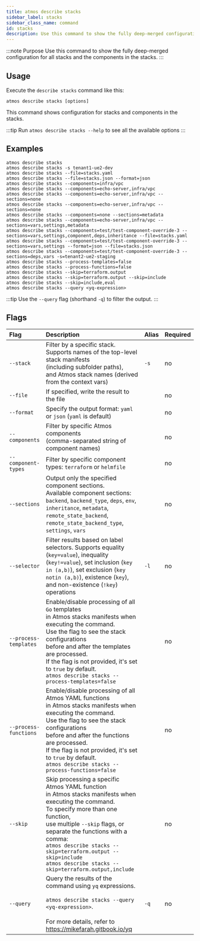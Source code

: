 ```yaml
---
title: atmos describe stacks
sidebar_label: stacks
sidebar_class_name: command
id: stacks
description: Use this command to show the fully deep-merged configuration for all stacks and the components in the stacks.
---
```


:::note Purpose
Use this command to show the fully deep-merged configuration for all stacks and the components in the stacks.
:::

<Screengrab title="atmos describe stacks --help" slug="atmos-describe-stacks--help" />

## Usage

Execute the `describe stacks` command like this:

```shell
atmos describe stacks [options]
```

This command shows configuration for stacks and components in the stacks.

:::tip
Run `atmos describe stacks --help` to see all the available options
:::

## Examples

```shell
atmos describe stacks
atmos describe stacks -s tenant1-ue2-dev
atmos describe stacks --file=stacks.yaml
atmos describe stacks --file=stacks.json --format=json
atmos describe stacks --components=infra/vpc
atmos describe stacks --components=echo-server,infra/vpc
atmos describe stacks --components=echo-server,infra/vpc --sections=none
atmos describe stacks --components=echo-server,infra/vpc --sections=none
atmos describe stacks --components=none --sections=metadata
atmos describe stacks --components=echo-server,infra/vpc --sections=vars,settings,metadata
atmos describe stacks --components=test/test-component-override-3 --sections=vars,settings,component,deps,inheritance --file=stacks.yaml
atmos describe stacks --components=test/test-component-override-3 --sections=vars,settings --format=json --file=stacks.json
atmos describe stacks --components=test/test-component-override-3 --sections=deps,vars -s=tenant2-ue2-staging
atmos describe stacks --process-templates=false
atmos describe stacks --process-functions=false
atmos describe stacks --skip=terraform.output
atmos describe stacks --skip=terraform.output --skip=include
atmos describe stacks --skip=include,eval
atmos describe stacks --query <yq-expression>
```

:::tip
Use the `--query` flag (shorthand `-q`) to filter the output.
:::

## Flags

| Flag                  | Description                                                                                                                                                                                                                                                                                                                                             | Alias | Required |
|:----------------------|:--------------------------------------------------------------------------------------------------------------------------------------------------------------------------------------------------------------------------------------------------------------------------------------------------------------------------------------------------------|:------|:---------|
| `--stack`             | Filter by a specific stack.<br/>Supports names of the top-level stack manifests<br/>(including subfolder paths),<br/>and Atmos stack names (derived from the context vars)                                                                                                                                                                              | `-s`  | no       |
| `--file`              | If specified, write the result to the file                                                                                                                                                                                                                                                                                                              |       | no       |
| `--format`            | Specify the output format: `yaml` or `json` (`yaml` is default)                                                                                                                                                                                                                                                                                         |       | no       |
| `--components`        | Filter by specific Atmos components<br/>(comma-separated string of component names)                                                                                                                                                                                                                                                                     |       | no       |
| `--component-types`   | Filter by specific component types: `terraform` or `helmfile`                                                                                                                                                                                                                                                                                           |       | no       |
| `--sections`          | Output only the specified component sections.<br/>Available component sections: `backend`, `backend_type`, `deps`, `env`,<br/>`inheritance`, `metadata`, `remote_state_backend`,<br/>`remote_state_backend_type`, `settings`, `vars`                                                                                                                    |       | no       |
| `--selector`          | Filter results based on label selectors. Supports equality (`key=value`), inequality (`key!=value`), set inclusion (`key in (a,b)`), set exclusion (`key notin (a,b)`), existence (`key`), and non-existence (`!key`) operations                                                                                                                    | `-l`  | no       |
| `--process-templates` | Enable/disable processing of all `Go` templates<br/>in Atmos stacks manifests when executing the command.<br/>Use the flag to see the stack configurations<br/>before and after the templates are processed.<br/>If the flag is not provided, it's set to `true` by default.<br/>`atmos describe stacks --process-templates=false`                      |       | no       |
| `--process-functions` | Enable/disable processing of all Atmos YAML functions<br/>in Atmos stacks manifests when executing the command.<br/>Use the flag to see the stack configurations<br/>before and after the functions are processed.<br/>If the flag is not provided, it's set to `true` by default.<br/>`atmos describe stacks --process-functions=false`                |       | no       |
| `--skip`              | Skip processing a specific Atmos YAML function<br/>in Atmos stacks manifests when executing the command.<br/>To specify more than one function,<br/>use multiple `--skip` flags, or separate the functions with a comma:<br/>`atmos describe stacks --skip=terraform.output --skip=include`<br/>`atmos describe stacks --skip=terraform.output,include` |       | no       |
| `--query`             | Query the results of the command using `yq` expressions.<br/><br/>`atmos describe stacks --query <yq-expression>`.<br/><br/>For more details, refer to https://mikefarah.gitbook.io/yq                                                                                                                                                                  | `-q`  | no       |
